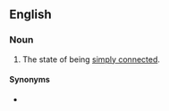 ==English==

===Noun===
{{en-noun|-}}
# {{label|en|topology}} The state of being [[simply connected]].

====Synonyms====
* {{l|en|simple connectivity}}